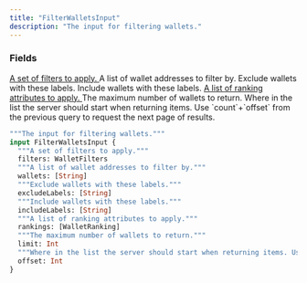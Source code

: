 ```yaml
---
title: "FilterWalletsInput"
description: "The input for filtering wallets."
---
```


### Fields

<a href="/api-reference/types/walletfilters">
  <ResponseField name="filters" type="WalletFilters">
    A set of filters to apply.
  </ResponseField>
</a>

<ResponseField name="wallets" type="[String]">
  A list of wallet addresses to filter by.
</ResponseField>

<ResponseField name="excludeLabels" type="[String]">
  Exclude wallets with these labels.
</ResponseField>

<ResponseField name="includeLabels" type="[String]">
  Include wallets with these labels.
</ResponseField>

<a href="/api-reference/types/walletranking">
  <ResponseField name="rankings" type="[WalletRanking]">
    A list of ranking attributes to apply.
  </ResponseField>
</a>

<ResponseField name="limit" type="Int">
  The maximum number of wallets to return.
</ResponseField>

<ResponseField name="offset" type="Int">
  Where in the list the server should start when returning items. Use `count`+`offset` from the previous query to request the next page of results.
</ResponseField>


```graphql FilterWalletsInput
"""The input for filtering wallets."""
input FilterWalletsInput {
  """A set of filters to apply."""
  filters: WalletFilters
  """A list of wallet addresses to filter by."""
  wallets: [String]
  """Exclude wallets with these labels."""
  excludeLabels: [String]
  """Include wallets with these labels."""
  includeLabels: [String]
  """A list of ranking attributes to apply."""
  rankings: [WalletRanking]
  """The maximum number of wallets to return."""
  limit: Int
  """Where in the list the server should start when returning items. Use `count`+`offset` from the previous query to request the next page of results."""
  offset: Int
}
```
